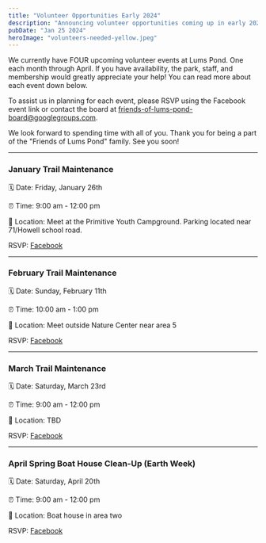 ```yaml
---
title: "Volunteer Opportunities Early 2024"
description: "Announcing volunteer opportunities coming up in early 2024."
pubDate: "Jan 25 2024"
heroImage: "volunteers-needed-yellow.jpeg"
---
```


We currently have FOUR upcoming volunteer events at Lums Pond. One each month through April. If you have availability, the park, staff, and membership would greatly appreciate your help! You can read more about each event down below.

To assist us in planning for each event, please RSVP using the Facebook event
link or contact the board at <a href="mailto:friends-of-lums-pond-board@googlegroups.com">
friends-of-lums-pond-board@googlegroups.com</a>.

We look forward to spending time with all of you. Thank you for being a part of the "Friends of Lums Pond" family. See you soon!

---

### January Trail Maintenance

🗓 Date: Friday, January 26th

⏰ Time: 9:00 am - 12:00 pm

📍 Location: Meet at the Primitive Youth Campground. Parking located near 71/Howell school road.

RSVP: <a href="https://fb.me/e/1B7m8HOZj" target="_blank">Facebook</a>

---

### February Trail Maintenance

🗓 Date: Sunday, February 11th

⏰ Time: 10:00 am - 1:00 pm

📍 Location: Meet outside Nature Center near area 5

RSVP: <a href="https://fb.me/e/1PCF7LMNN" target="_blank">Facebook</a>

---

### March Trail Maintenance

🗓 Date: Saturday, March 23rd

⏰ Time: 9:00 am - 12:00 pm

📍 Location: TBD

RSVP: <a href="https://fb.me/e/3MhiUqAwd" target="_blank">Facebook</a>

---

### April Spring Boat House Clean-Up (Earth Week)

🗓 Date: Saturday, April 20th

⏰ Time: 9:00 am - 12:00 pm

📍 Location: Boat house in area two

RSVP: <a href="https://fb.me/e/51QNKEtPf" target="_blank">Facebook</a>
